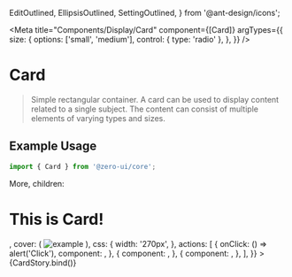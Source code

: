   EditOutlined,
  EllipsisOutlined,
  SettingOutlined,
} from '@ant-design/icons';

<Meta
  title="Components/Display/Card"
  component={[Card]}
  argTypes={{
    size: {
      options: ['small', 'medium'],
      control: { type: 'radio' },
    },
  }}
/>


# Card

> Simple rectangular container.
> A card can be used to display content related to a single subject. The
> content can consist of multiple elements of varying types and sizes.

## Example Usage

```jsx
import { Card } from '@zero-ui/core';
```

<Canvas columns={2} withSource="close">
  <Story
    name="Card"
    args={{
      bordered: true,
      title: 'Card Title',
      extra: <a href="#">More</a>,
      children: <h1>This is Card!</h1>,
      cover: (
        <img
          alt="example"
          src="https://www.giantbomb.com/a/uploads/scale_small/3/33873/1700999-naruto.png"
        />
      ),
      css: {
        width: '270px',
      },
      actions: [
        {
          onClick: () => alert('Click'),
          component: <SettingOutlined key="setting" />,
        },
        {
          component: <EditOutlined key="edit" />,
        },
        {
          component: <EllipsisOutlined key="ellipsis" />,
        },
      ],
    }}
  >
    {CardStory.bind()}
  </Story>
</Canvas>

<ArgsTable of={Card} />
